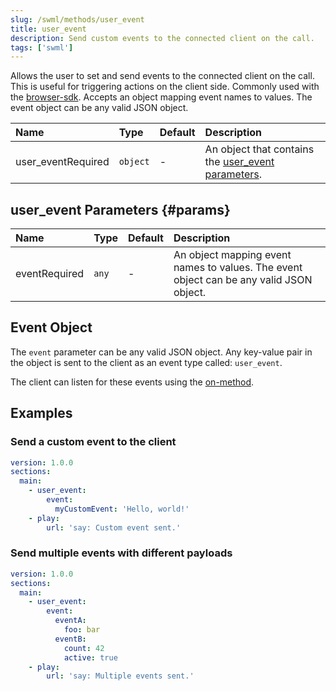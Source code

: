 ```yaml
---
slug: /swml/methods/user_event
title: user_event
description: Send custom events to the connected client on the call.
tags: ['swml']
---
```


[browser-sdk]: /sdks/reference/browser-sdk/SignalWire%20Client
[params]: #params
[on-method]: /sdks/reference/browser-sdk/video/video-roomsession#on

Allows the user to set and send events to the connected client on the call. This is useful for triggering actions on the client side.
Commonly used with the [browser-sdk][browser-sdk].
Accepts an object mapping event names to values. The event object can be any valid JSON object.

| Name | Type | Default | Description |
|:-----|:-----|:--------|:------------|
| user_event<span className="required-arg">Required</span> | `object` | - | An object that contains the [user_event parameters][params]. |


## **user_event Parameters** {#params}

| Name | Type | Default | Description |
|:-----|:-----|:--------|:------------|
| event<span className="required-arg">Required</span> | `any` | - | An object mapping event names to values. The event object can be any valid JSON object. |

## **Event Object**

The `event` parameter can be any valid JSON object. 
Any key-value pair in the object is sent to the client as an event type called: `user_event`.

The client can listen for these events using the [on-method][on-method].
## **Examples**

### Send a custom event to the client

```yaml andJson
version: 1.0.0
sections:
  main:
    - user_event:
        event:
          myCustomEvent: 'Hello, world!'
    - play:
        url: 'say: Custom event sent.'
```

### Send multiple events with different payloads

```yaml andJson
version: 1.0.0
sections:
  main:
    - user_event:
        event:
          eventA:
            foo: bar
          eventB:
            count: 42
            active: true
    - play:
        url: 'say: Multiple events sent.'
```
